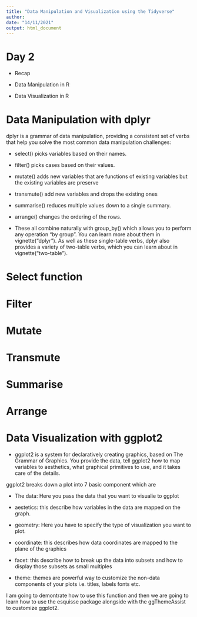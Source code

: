 ```yaml
---
title: "Data Manipulation and Visualization using the Tidyverse"
author: 
date: "14/11/2021"
output: html_document
---
```


# Day 2

- Recap

- Data Manipulation in R 

- Data Visualization in R


# Data Manipulation with dplyr

dplyr is a grammar of data manipulation, providing a consistent set of verbs that help you solve the most common data manipulation challenges:

- select() picks variables based on their names.

- filter() picks cases based on their values.

- mutate() adds new variables that are functions of existing variables but the existing variables are preserve

- transmute() add new variables and drops the existing ones

- summarise() reduces multiple values down to a single summary.

- arrange() changes the ordering of the rows.

- These all combine naturally with group_by() which allows you to perform any operation “by group”. You can learn more about them in vignette("dplyr"). As well as these single-table verbs, dplyr also provides a variety of two-table verbs, which you can learn about in vignette("two-table").


# Select function




# Filter




# Mutate




# Transmute




# Summarise




# Arrange




# Data Visualization with ggplot2

- ggplot2 is a system for declaratively creating graphics, based on The Grammar of Graphics. You provide the data, tell ggplot2 how to map variables to aesthetics, what graphical primitives to use, and it takes care of the details.


ggplot2 breaks down a plot into 7 basic component which are

- The data: Here you pass the data that you want to visualie to ggplot

- aestetics: this describe how variables in the data are mapped on the graph.

- geometry: Here you have to specify the type of visualization you want to plot.

- coordinate: this describes how data coordinates are mapped to the plane of the graphics

- facet: this describe how to break up the data into subsets and how to display those subsets as small multiples

- theme: themes are powerful way to customize the non-data components of your plots i.e. titles, labels fonts etc.




I am going to demontrate how to use this function and then we are going to learn how to use the esquisse package alongside with the ggThemeAssist to customize ggplot2.